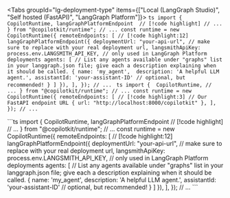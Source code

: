 
<Tabs groupId="lg-deployment-type" items={["Local (LangGraph Studio)", "Self hosted (FastAPI)", "LangGraph Platform"]}>
  <Tab value="Local (LangGraph Studio)">
    ```ts
    import { 
      CopilotRuntime,
      langGraphPlatformEndpoint  // [!code highlight]
      // ...
    } from "@copilotkit/runtime";
    // ...
    const runtime = new CopilotRuntime({
      remoteEndpoints: [
        // [!code highlight:12]
        langGraphPlatformEndpoint({
          deploymentUrl: "your-api-url", // make sure to replace with your real deployment url,
          langsmithApiKey: process.env.LANGSMITH_API_KEY, // only used in LangGraph Platform deployments
          agents: [ // List any agents available under "graphs" list in your langgraph.json file; give each a description explaining when it should be called.
            {
              name: 'my_agent', 
              description: 'A helpful LLM agent.',
              assistantId: 'your-assistant-ID' // optional, but recommended!
            }
          ]
        }),
      ],
    });
    // ...
    ```
  </Tab>
  <Tab value="Self hosted (FastAPI)">
    ```ts
    import { 
      CopilotRuntime,
      // ...
    } from "@copilotkit/runtime";
    // ...
    const runtime = new CopilotRuntime({
      remoteEndpoints: [
        // [!code highlight:3]
        // Our FastAPI endpoint URL
        { url: "http://localhost:8000/copilotkit" },
      ],
    });
    // ...
    ```
  </Tab>

  <Tab value="LangGraph Platform">
    ```ts
    import { 
      CopilotRuntime,
      langGraphPlatformEndpoint  // [!code highlight]
      // ...
    } from "@copilotkit/runtime";
    // ...
    const runtime = new CopilotRuntime({
      remoteEndpoints: [
        // [!code highlight:12]
        langGraphPlatformEndpoint({
          deploymentUrl: "your-api-url", // make sure to replace with your real deployment url,
          langsmithApiKey: process.env.LANGSMITH_API_KEY, // only used in LangGraph Platform deployments
          agents: [ // List any agents available under "graphs" list in your langgraph.json file; give each a description explaining when it should be called.
            {
              name: 'my_agent', 
              description: 'A helpful LLM agent.',
              assistantId: 'your-assistant-ID' // optional, but recommended!
            }
          ]
        }),
      ],
    });
    // ...
    ```
  </Tab>
</Tabs>

